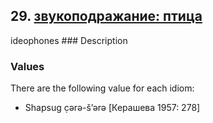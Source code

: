 ## 29. <a href =  'https://agricolamz.github.io/The_Circassian_Isoglosses_Database/29.html'>звукоподражание: птица</a>
ideophones
### Description



### Values
There are the following value for each idiom:

* Shapsug  c̣ərə-š'ərə [Керашева 1957: 278] 

